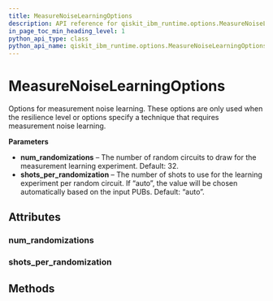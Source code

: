 ```yaml
---
title: MeasureNoiseLearningOptions
description: API reference for qiskit_ibm_runtime.options.MeasureNoiseLearningOptions
in_page_toc_min_heading_level: 1
python_api_type: class
python_api_name: qiskit_ibm_runtime.options.MeasureNoiseLearningOptions
---
```


# MeasureNoiseLearningOptions

<Class id="qiskit_ibm_runtime.options.MeasureNoiseLearningOptions" github="https://github.com/Qiskit/qiskit-ibm-runtime/tree/main/qiskit_ibm_runtime/options/measure_noise_learning_options.py#L20-L40" signature="MeasureNoiseLearningOptions(*args, **kwargs)">
  Options for measurement noise learning.

  <Admonition title="Note" type="note">
    These options are only used when the resilience level or options specify a technique that requires measurement noise learning.
  </Admonition>

  **Parameters**

  *   **num\_randomizations** – The number of random circuits to draw for the measurement learning experiment. Default: 32.
  *   **shots\_per\_randomization** – The number of shots to use for the learning experiment per random circuit. If “auto”, the value will be chosen automatically based on the input PUBs. Default: “auto”.

  ## Attributes

  ### num\_randomizations

  <Attribute id="qiskit_ibm_runtime.options.MeasureNoiseLearningOptions.num_randomizations" name="num_randomizations" attributeTypeHint="UnsetType | int" attributeValue="= Unset" />

  ### shots\_per\_randomization

  <Attribute id="qiskit_ibm_runtime.options.MeasureNoiseLearningOptions.shots_per_randomization" name="shots_per_randomization" attributeTypeHint="UnsetType | int | Literal['auto']" attributeValue="= Unset" />

  ## Methods
</Class>


